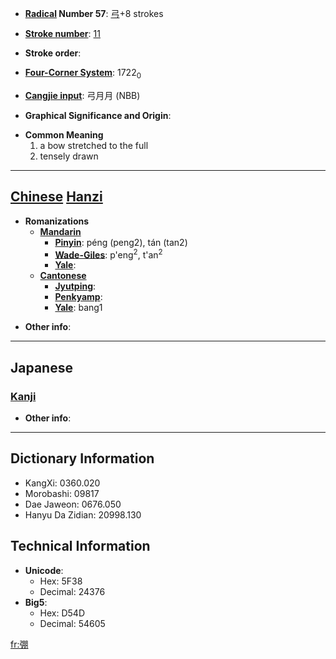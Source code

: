 * '''[[Wiktionary:Chinese radical index| Radical]] Number 57''': [[Wiktionary:Chinese radical index 弓|弓]]+8 strokes

* '''[[Wiktionary:Chinese total strokes index|Stroke number]]''': [[Wiktionary:Chinese total strokes index 11|11]]

* '''Stroke order''': 

* '''[[Wiktionary:Chinese four corner index|Four-Corner System]]''': 1722<sub>0</sub>

* '''[[Wiktionary:Chinese Cangjie index|Cangjie input]]''': 弓月月 (NBB)

* '''Graphical Significance and Origin''': 

* '''Common Meaning'''
*#a bow stretched to the full
*# tensely drawn


----

== [[Chinese]] [[Hanzi]] ==

* '''Romanizations'''
** '''[[Mandarin]]'''
*** '''[[Pinyin]]''': péng (peng2), tán (tan2)
*** '''[[Wade-Giles]]''': p'eng<sup>2</sup>, t'an<sup>2</sup>
*** '''[[Yale]]''': 
** '''[[Cantonese]]'''
*** '''[[Jyutping]]''':
*** '''[[Penkyamp]]''': 
*** '''[[Yale]]''': bang1

* '''Other info''': 

----

==Japanese==
===[[Kanji]]===
{{kanji|on readings=[[ほう]] (hō), [[ひょう]] (hyō)|kun readings=[[みちる]] (michiru)}}

* '''Other info''':  

----

== Dictionary Information ==

* KangXi: 0360.020
* Morobashi: 09817
* Dae Jaweon: 0676.050
* Hanyu Da Zidian: 20998.130

== Technical Information ==

* '''Unicode''':
** Hex: 5F38
** Decimal: 24376
* '''Big5''':
** Hex: D54D
** Decimal: 54605

[[fr:弸]]